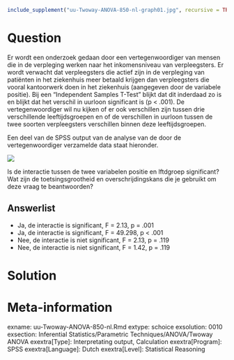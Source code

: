 ```{r, echo = FALSE, results = "hide"}
include_supplement("uu-Twoway-ANOVA-850-nl-graph01.jpg", recursive = TRUE)
```
Question
========
Er wordt een onderzoek gedaan door een vertegenwoordiger van mensen die in de verpleging werken naar het inkomensniveau van verpleegsters. Er wordt verwacht dat verpleegsters die actief zijn in de verpleging van patiënten in het ziekenhuis meer betaald krijgen dan verpleegsters die vooral kantoorwerk doen in het ziekenhuis (aangegeven door de variabele positie). Bij een “Independent Samples T-Test” blijkt dat dit inderdaad zo is en blijkt dat het verschil in uurloon significant is (p < .001). De vertegenwoordiger wil nu kijken of er ook verschillen zijn tussen drie verschillende leeftijdsgroepen en of de verschillen in uurloon tussen de twee soorten verpleegsters verschillen binnen deze leeftijdsgroepen. 

Een deel van de SPSS output van de analyse van de door de vertegenwoordiger verzamelde data staat hieronder. 

![](uu-Twoway-ANOVA-850-nl-graph01.jpg)

Is de interactie tussen de twee variabelen positie en lftdgroep significant? Wat zijn de toetsingsgrootheid en overschrijdingskans die je gebruikt om deze vraag te beantwoorden?

Answerlist
----------
* Ja, de interactie is significant, F = 2.13, p = .001
* Ja, de interactie is significant, F = 49.298, p < .001
* Nee, de interactie is niet significant, F = 2.13, p = .119
* Nee, de interactie is niet significant, F = 1.42, p = .119


Solution
========


Meta-information
================
exname: uu-Twoway-ANOVA-850-nl.Rmd
extype: schoice
exsolution: 0010
exsection: Inferential Statistics/Parametric Techniques/ANOVA/Twoway ANOVA
exextra[Type]: Interpretating output, Calculation
exextra[Program]: SPSS
exextra[Language]: Dutch
exextra[Level]: Statistical Reasoning